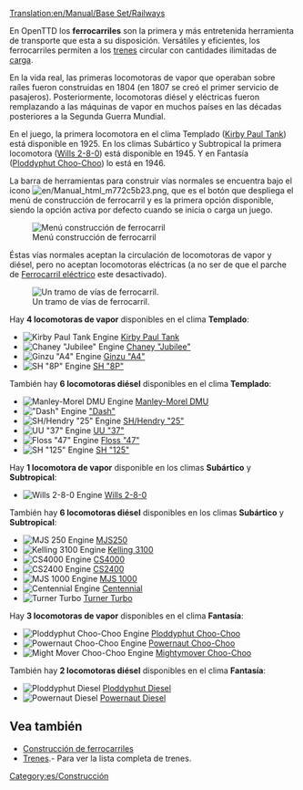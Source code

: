[[Translation:en/Manual/Base Set/Railways]]
{{es/Tipos de ferrocarril}}

En OpenTTD los '''ferrocarriles''' son la primera y más entretenida herramienta de transporte que esta a su disposición. Versátiles y eficientes, los ferrocarriles permiten a los [[es/Manual/Trenes|trenes]] circular con cantidades ilimitadas de [[es/Manual/Carga|carga]].

En la vida real, las primeras locomotoras de vapor que operaban sobre raíles fueron construidas en 1804 (en 1807 se creó el primer servicio de pasajeros). Posteriormente, locomotoras diésel y eléctricas fueron remplazando a las máquinas de vapor en muchos países en las décadas posteriores a la Segunda Guerra Mundial.

En el juego, la primera locomotora en el clima Templado ([[es/Manual/Base Set/Trains/Kirby Paul Tank|Kirby Paul Tank]]) está disponible en 1925. En los climas Subártico y Subtropical la primera locomotora ([[es/Manual/Base Set/Trains/Wills 2-8-0|Wills 2-8-0]]) está disponible en 1945. Y en Fantasía ([[es/Manual/Base Set/Trains/Ploddyphut Choo-Choo|Ploddyphut Choo-Choo]]) lo está en 1946.

La barra de herramientas para construir vías normales se encuentra bajo el icono [[File:en/Manual html m772c5b23.png]], que es el botón que despliega el menú de construcción de ferrocarril y es la primera opción disponible, siendo la opción activa por defecto cuando se inicia o carga un juego.

[[File:es/Openttd-rail1.png|none|Menú construcción de ferrocarril]]

Éstas vías normales aceptan la circulación de locomotoras de vapor y diésel, pero no aceptan locomotoras eléctricas (a no ser de que el parche de [[es/Manual/Base Set/Ferrocarril eléctrico|Ferrocarril eléctrico]] este desactivado).

[[File:en/Railway.png|none|frame|Un tramo de vías de ferrocarril.]]


Hay '''4 locomotoras de vapor''' disponibles en el clima '''Templado''':
*[[File:en/Kirbypaultank.png|Kirby Paul Tank Engine]] [[es/Manual/Base Set/Trains/Kirby Paul Tank|Kirby Paul Tank]]
*[[File:en/Chaneyjubilee.png|Chaney "Jubilee" Engine]] [[es/Manual/Base Set/Trains/Chaney "Jubilee"|Chaney "Jubilee"]]
*[[File:en/Ginzua4.png|Ginzu "A4" Engine]] [[es/Manual/Base Set/Trains/Ginzu "A4"|Ginzu "A4"]]
*[[File:en/Sh8p.png|SH "8P" Engine]] [[es/Manual/Base Set/Trains/SH "8P"|SH "8P"]]
También hay '''6 locomotoras diésel''' disponibles en el clima '''Templado''':
*[[File:en/Manleymoreldmu.png|Manley-Morel DMU Engine]] [[es/Manual/Base Set/Trains/Manley-Morel DMU|Manley-Morel DMU]]
*[[File:en/Dash.png|"Dash" Engine]] [[es/Manual/Base Set/Trains/Dash|"Dash"]]
*[[File:en/Shhendry25.png|SH/Hendry "25" Engine]] [[es/Manual/Base Set/Trains/Hendry "25"|SH/Hendry "25"]]
*[[File:en/Uu37.png|UU "37" Engine]] [[es/Manual/Base Set/Trains/UU "37"|UU "37"]]
*[[File:en/Floss47.png|Floss "47" Engine]] [[es/Manual/Base Set/Trains/Floss "47"|Floss "47"]]
*[[File:en/Sh125.png|SH "125" Engine]] [[es/Manual/Base Set/Trains/SH "125"|SH "125"]]


Hay '''1 locomotora de vapor''' disponible en los climas '''Subártico''' y '''Subtropical''':
*[[File:en/Wills280.png|Wills 2-8-0 Engine]] [[es/Manual/Base Set/Trains/Wills 2-8-0|Wills 2-8-0]]
También hay '''6 locomotoras diésel''' disponibles en los climas '''Subártico''' y '''Subtropical''':
*[[File:en/Mjs250.png|MJS 250 Engine]] [[es/Manual/Base Set/Trains/MJS250|MJS250]]
*[[File:en/Kelling3100.png|Kelling 3100 Engine]] [[es/Manual/Base Set/Trains/Kelling 3100|Kelling 3100]]
*[[File:en/Cs4000.png|CS4000 Engine]] [[es/Manual/Base Set/Trains/CS4000|CS4000]]
*[[File:en/Cs2400.png|CS2400 Engine]] [[es/Manual/Base Set/Trains/CS2400|CS2400]]
*[[File:en/Mjs1000.png|MJS 1000 Engine]] [[es/Manual/Base Set/Trains/MJS 1000|MJS 1000]]
*[[File:en/Centennial.png|Centennial Engine]] [[es/Manual/Base Set/Trains/Centennial|Centennial]]
*[[File:en/Turnerturbo.png|Turner Turbo]] [[es/Manual/Base Set/Trains/Turner Turbo|Turner Turbo]]


Hay '''3 locomotoras de vapor''' disponibles en el clima '''Fantasía''':
*[[File:en/Ploddyphutchoochoo.png|Ploddyphut Choo-Choo Engine]] [[es/Manual/Base Set/Trains/Ploddyphut Choo-Choo|Ploddyphut Choo-Choo]]
*[[File:en/Powernautchoochoo.png|Powernaut Choo-Choo Engine]] [[es/Manual/Base Set/Trains/Powernaut Choo-Choo|Powernaut Choo-Choo]]
*[[File:en/Mightymoverchoochoo.png|Might Mover Choo-Choo Engine]] [[es/Manual/Base Set/Trains/Mightymover Choo-Choo|Mightymover Choo-Choo]]
También hay '''2 locomotoras diésel''' disponibles en el clima '''Fantasía''':
*[[File:en/Ploddyphutdiesel.png|Ploddyphut Diesel]] [[es/Manual/Base Set/Trains/Ploddyphut Diesel|Ploddyphut Diesel]]
*[[File:en/Powernautdiesel.png|Powernaut Diesel]] [[es/Manual/Base Set/Trains/Powernaut Diesel|Powernaut Diesel]]


==Vea también==
*[[es/Manual/Construcción de ferrocarriles|Construcción de ferrocarriles]]
*[[es/Manual/Trenes|Trenes]].- Para ver la lista completa de trenes.

[[Category:es/Construcción]]